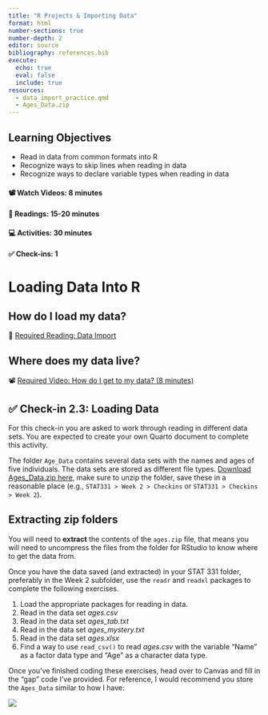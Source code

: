 ```yaml
---
title: "R Projects & Importing Data"
format: html
number-sections: true
number-depth: 2
editor: source
bibliography: references.bib
execute: 
  echo: true
  eval: false
  include: true
resources: 
  - data_import_practice.qmd
  - Ages_Data.zip
---
```


## Learning Objectives

-   Read in data from common formats into R
-   Recognize ways to skip lines when reading in data
-   Recognize ways to declare variable types when reading in data


#### 📽 Watch Videos: 8 minutes

#### 📖 Readings: 15-20 minutes

#### 💻 Activities: 30 minutes

#### ✅  Check-ins: 1

# Loading Data Into R

## How do I load my data?

📖 [Required Reading: Data Import](https://r4ds.hadley.nz/data-import.html)

## Where does my data live?

📽 [Required Video: How do I get to my data? (8 minutes)](https://www.youtube.com/watch?v=jvWwrELLEw8)

## ✅  Check-in 2.3: Loading Data

For this check-in you are asked to work through reading in different data sets. 
You are expected to create your own Quarto document to complete this activity. 

The folder `Age_Data` contains several data sets with the names and ages of five
individuals. The data sets are stored as different file types. 
[Download Ages_Data.zip here](Ages_Data.zip), make sure to unzip the folder,
save these in a reasonable place (e.g., `STAT331 > Week 2 > Checkins` or
`STAT331 > Checkins > Week 2`). 

::: callout-tip
## Extracting zip folders

You will need to **extract** the contents of the `ages.zip` file, that means you
will need to uncompress the files from the folder for RStudio to know where to
get the data from.
:::

Once you have the data saved (and extracted) in your STAT 331 folder, preferably
in the Week 2 subfolder, use the `readr` and `readxl` packages to complete the
following exercises. 

1. Load the appropriate packages for reading in data.
2. Read in the data set *ages.csv*
3. Read in the data set *ages_tab.txt*
4. Read in the data set *ages_mystery.txt*
5. Read in the data set *ages.xlsx*
6. Find a way to use `read_csv()` to read *ages.csv* with the variable "Name" as a factor data type and "Age" as a character data type.

Once you've finished coding these exercises, head over to Canvas and fill in the
"gap" code I've provided. For reference, I would recommend you store the 
`Ages_Data` similar to how I have:

![](images/week-2/ages_folder_structure.png){fig-alt="A screenshot of the folder structure of my STAT 331 folder. The STAT 331 folder lives in my documents and has two main folders--Week 1 and Week 2. The Week 2 folder is expanded to show that I have a subfolder named 'Check-ins' that lives inside the Week 2 folder. The expanded folders also show that inside the Check-ins folder (inside the Week 2 folder) there is an 'Agest_Data' folder, which contains four different datasets--ages_mystery.txt, ages_space.txt, ages.csv, and ages.xlsx."}